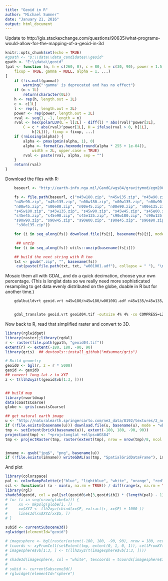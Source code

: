 ```yaml
---
title: "Geoid in R"
author: "Michael Sumner"
date: "January 21, 2016"
output: html_document
---
```


Update to http://gis.stackexchange.com/questions/90635/what-programs-would-allow-for-the-mapping-of-a-geoid-in-3d


```r
knitr::opts_chunk$set(echo = TRUE)
#gpath <- "D:\\data\\data_candidates\\geoid"
gpath <- "E:\\data\\geoid"
fpal <- function (n, h = c(260, 0), c = 80, l = c(30, 90), power = 1.5, 
    fixup = TRUE, gamma = NULL, alpha = 1, ...) 
{
    if (!is.null(gamma)) 
        warning("'gamma' is deprecated and has no effect")
    if (n < 1L) 
        return(character(0L))
    h <- rep(h, length.out = 2L)
    c <- c[1L]
    l <- rep(l, length.out = 2L)
    power <- rep(power, length.out = 2L)
    rval <- seq(1, -1, length = n)
    rval <- hex(polarLUV(L = l[2L] - diff(l) * abs(rval)^power[2L], 
        C = c * abs(rval)^power[1L], H = ifelse(rval > 0, h[1L], 
            h[2L])), fixup = fixup, ...)
    if (!missing(alpha)) {
        alpha <- pmax(pmin(alpha, 1), 0)
        alpha <- format(as.hexmode(round(alpha * 255 + 1e-04)), 
            width = 2L, upper.case = TRUE)
        rval <- paste(rval, alpha, sep = "")
    }
    return(rval)
}
```


Download the files with R: 

```R
    baseurl <- "http://earth-info.nga.mil/GandG/wgs84/gravitymod/egm2008/GIS/world_geoid"

    fs <- file.path(baseurl, c("n45w180.zip", "n45w135.zip", "n45w90.zip", "n45w45.zip",    "n45e00.zip", "n45e45.zip", 
    "n45e90.zip", "n45e135.zip", "n00w180.zip", "n00w135.zip", "n00w90.zip", 
    "n00w45.zip", "n00e00.zip", "n00e45.zip", "n00e90.zip", "n00e135.zip", 
    "s45w180.zip", "s45w135.zip", "s45w90.zip", "s45w45.zip", "s45e00.zip", 
    "s45e45.zip", "s45e90.zip", "s45e135.zip", "s90w180.zip", "s90w135.zip", 
    "s90w90.zip", "s90w45.zip", "s90e00.zip", "s90e45.zip", "s90e90.zip", 
     "s90e135.zip"))

    for (i in seq_along(fs)) download.file(fs[i], basename(fs)[i], mode = "wb")

     ## unzip
    for (i in seq_along(fs)) utils::unzip(basename(fs[i]))

    ## build the next string with R too
    txt <- gsub(".zip", "", basename(fs))
     cat(paste(file.path(txt, txt, "w001001.adf"), collapse = " "), "\n")

```

Mosaic them all with GDAL, and do a quick decimation, choose your own percentage. (This is longlat data so we really need more sophisticated resampling to get data evenly distributed on the globe, doable in R but for another time.) 


```bash
    gdalbuildvrt geoid.vrt n45w180/n45w180/w001001.adf n45w135/n45w135/w001001.adf      n45w90/n45w90/w001001.adf n45w45/n45w45/w001001.adf n45e00/n45e00/w001001.adf n45e45/n45e45/w001001.adf n45e90/n45e90/w001001.adf n45e135/n45e135/w001001.adf n00w180/n00w180/w001001.adf n00w135/n00w135/w001001.adf n00w90/n00w90/w001001.adf n00w45/n00w45/w001001.adf n00e00/n00e00/w001001.adf n00e45/n00e45/w001001.adf n00e90/n00e90/w001001.adf n00e135/n00e135/w001001.adf s45w180/s45w180/w001001.adf s45w135/s45w135/w001001.adf s45w90/s45w90/w001001.adf s45w45/s45w45/w001001.adf s45e00/s45e00/w001001.adf s45e45/s45e45/w001001.adf s45e90/s45e90/w001001.adf s45e135/s45e135/w001001.adf s90w180/s90w180/w001001.adf s90w135/s90w135/w001001.adf s90w90/s90w90/w001001.adf s90w45/s90w45/w001001.adf s90e00/s90e00/w001001.adf s90e45/s90e45/w001001.adf s90e90/s90e90/w001001.adf s90e135/s90e135/w001001.adf 


    gdal_translate geoid.vrt geoid04.tif -outsize 4% 4% -co COMPRESS=LZW -co TILED=YES
```


Now back to R, read that simplified raster and convert to 3D. 

```r
library(rglwidget)
library(raster);library(rgdal)
r <- raster(file.path(gpath, "geoid04.tif"))
extent(r) <- extent(-180, 180, -90, 90)
library(gris)  ## devtools::install_github("mdsumner/gris")  

# Build geometry
geoid0 <- bgl(r, z = r * 5000)
geoid <- geoid0
## convert long-lat-z to XYZ
z <- t(llh2xyz(t(geoid$vb[1:3, ])))


## build map
library(rworldmap)
data(coastsCoarse)
globe <- gris(coastsCoarse)

## get natural earth image
u <- "http://naturalearth.springercarto.com/ne3_data/8192/textures/2_no_clouds_8k.jpg"
if (!file.exists(basename(u))) download.file(u, basename(u), mode = "wb")
tmp <- setExtent(brick(basename(u)), extent(-180, 180, -90, 90))
projection(tmp) <- "+proj=longlat +ellps=WGS84"
tmp <- projectRaster(tmp, raster(extent(tmp), nrow = nrow(tmp)/8, ncol = ncol(tmp)/8, crs = projection(tmp)))


imname <- gsub("jpg$", "png", basename(u))
if (!file.exists(imname)) writeGDAL(as(tmp, "SpatialGridDataFrame"), imname, drivername = "PNG")

```


And plot

```r
library(colorspace)
pal <- colorRampPalette(c("blue", "lightblue", "white", "orange", "red"))(24)
scl <- function(x) (x - min(x, na.rm = TRUE)) / diff(range(x, na.rm = TRUE))
library(rgl)
shade3d(geoid, col = pal[scl(geoid0$vb[3,geoid$ib]) * (length(pal) - 1) + 1])
# for (i in seq(nrow(globe$o))) {
#     xx <- mkpslg(globe[i, ])
#     xx$XYZ <- llh2xyz(cbind(xx$P, extract(r, xx$P) + 1000 ))
#     lines3d(xx$XYZ[xx$S, ])
# }

subid <- currentSubscene3d()
rglwidget(elementId="geoid")

# imagesphere <- bgl(raster(extent(-180, 180, -90, 90), nrow = 180, ncol = 360))
# tcoords <- xyFromCell(setExtent(tmp, extent(0, 1, 0, 1)), cellFromXY(tmp, t(imagesphere$vb[1:2, ])))
# imagesphere$vb[1:3, ] <- t(llh2xyz(t(imagesphere$vb[1:3, ])))
# 
# shade3d(imagesphere, col = "white", texcoords = tcoords[imagesphere$ib, ], texture = imname)
# 
# subid <- currentSubscene3d()
# rglwidget(elementId="sphere")

```
